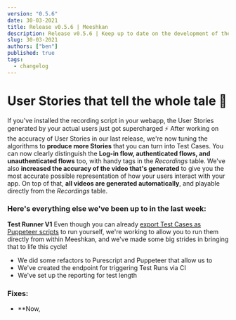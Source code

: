 ```yaml
---
version: "0.5.6"
date: 30-03-2021
title: Release v0.5.6 | Meeshkan
description: Release v0.5.6 | Keep up to date on the development of the Meeshkan product.
slug: 30-03-2021
authors: ["ben"]
published: true
tags:
  - changelog
---
```


# User Stories that tell the whole tale  📖 

If you've installed the recording script in your webapp, the User Stories generated by your actual users just got supercharged ⚡️ 
After working on the accuracy of User Stories in our last release, we're now tuning the algorithms to **produce more Stories** that you can turn into Test Cases. 
You can now clearly distinguish the **Log-in flow, authenticated flows, and unauthenticated flows** too, with handy tags in the _Recordings_ table.
We've also **increased the accuracy of the video that's generated** to give you the most accurate possible representation of how your users interact with your app. 
On top of that, **all videos are generated automatically**, and playable directly from the _Recordings_ table. 


### Here's everything else we've been up to in the last week:

**Test Runner V1**
Even though you can already [export Test Cases as Puppeteer scripts](https://meeshkan.com/blog/how-to-puppeteer-jest-github-action/) to run yourself, we're working to allow you to run them directly from within Meeshkan, and we've made some big strides in bringing that to life this cycle! 
- We did some refactors to Purescript and Puppeteer that allow us to
- We've created the endpoint for triggering Test Runs via CI
- We've set up the reporting for test length


### Fixes:

- **Now, 
